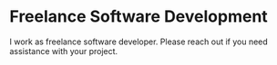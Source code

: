 # Freelance Software Development

I work as freelance software developer. Please reach out if you need assistance
with your project.
